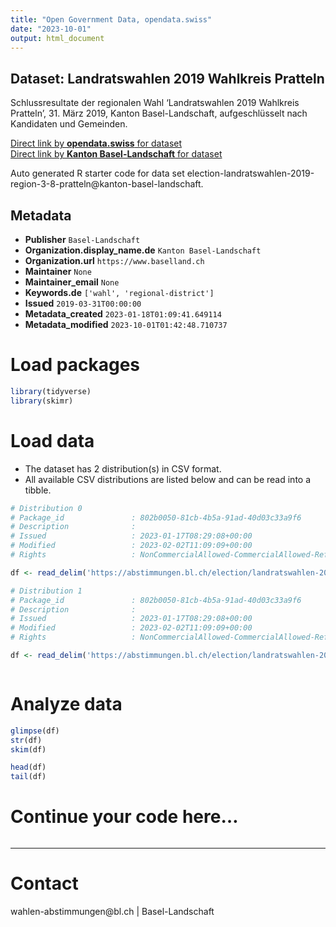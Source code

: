 ```yaml
---
title: "Open Government Data, opendata.swiss"
date: "2023-10-01"
output: html_document
---
```


## Dataset: Landratswahlen 2019 Wahlkreis Pratteln

Schlussresultate der regionalen Wahl 'Landratswahlen 2019 Wahlkreis Pratteln', 31. März 2019, Kanton Basel-Landschaft, aufgeschlüsselt nach Kandidaten und Gemeinden.

[Direct link by **opendata.swiss** for dataset](https://opendata.swiss/de/dataset/landratswahlen-2019-wahlkreis-pratteln)<br>
[Direct link by **Kanton Basel-Landschaft** for dataset](https://abstimmungen.bl.ch/election/landratswahlen-2019-region-3-8-pratteln/data)

Auto generated R starter code for data set election-landratswahlen-2019-region-3-8-pratteln@kanton-basel-landschaft.

## Metadata

- **Publisher** `Basel-Landschaft`
- **Organization.display_name.de** `Kanton Basel-Landschaft`
- **Organization.url** `https://www.baselland.ch`
- **Maintainer** `None`
- **Maintainer_email** `None`
- **Keywords.de** `['wahl', 'regional-district']`
- **Issued** `2019-03-31T00:00:00`
- **Metadata_created** `2023-01-18T01:09:41.649114`
- **Metadata_modified** `2023-10-01T01:42:48.710737`


# Load packages

```r

library(tidyverse)
library(skimr)

```

# Load data

-   The dataset has 2 distribution(s) in CSV format.
-   All available CSV distributions are listed below and can be read into a tibble.

```r

# Distribution 0
# Package_id               : 802b0050-81cb-4b5a-91ad-40d03c33a9f6
# Description              : 
# Issued                   : 2023-01-17T08:29:08+00:00
# Modified                 : 2023-02-02T11:09:09+00:00
# Rights                   : NonCommercialAllowed-CommercialAllowed-ReferenceRequired

df <- read_delim('https://abstimmungen.bl.ch/election/landratswahlen-2019-region-3-8-pratteln/data-csv')

# Distribution 1
# Package_id               : 802b0050-81cb-4b5a-91ad-40d03c33a9f6
# Description              : 
# Issued                   : 2023-01-17T08:29:08+00:00
# Modified                 : 2023-02-02T11:09:09+00:00
# Rights                   : NonCommercialAllowed-CommercialAllowed-ReferenceRequired

df <- read_delim('https://abstimmungen.bl.ch/election/landratswahlen-2019-region-3-8-pratteln/data-parties-csv')



```

# Analyze data

```r

glimpse(df)
str(df)
skim(df)

head(df)
tail(df)

```

# Continue your code here...

```r

```

------------------------------------------------------------------------

# Contact

wahlen-abstimmungen@bl.ch | Basel-Landschaft
